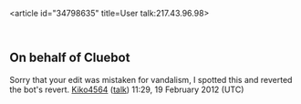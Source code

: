 <article id="34798635" title=User talk:217.43.96.98>
	<talkpage id="34798635" title="User talk:217.43.96.98">
== On behalf of Cluebot ==

Sorry that your edit was mistaken for vandalism, I spotted this and reverted the bot's revert. [[User:Kiko4564|Kiko4564]] ([[User talk:Kiko4564|talk]]) 11:29, 19 February 2012 (UTC)
	</talkpage>
</article>